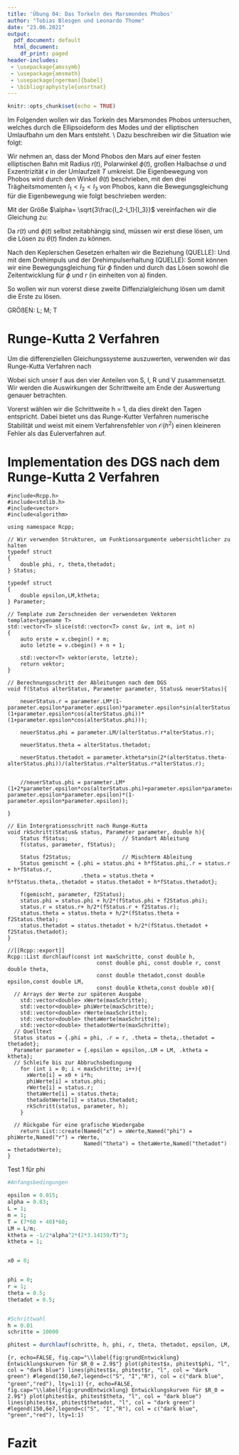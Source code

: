 ```yaml
---
title: 'Übung 04: Das Torkeln des Marsmondes Phobos'
author: "Tobias Blesgen und Leonardo Thome"
date: "23.06.2021"
output:
  pdf_document: default
  html_document:
    df_print: paged
header-includes: 
 - \usepackage{amssymb}
 - \usepackage{amsmath}
 - \usepackage[ngerman]{babel}
 - \bibliographystyle{unsrtnat}
---
```


```r
knitr::opts_chunk$set(echo = TRUE)
```

Im Folgenden wollen wir das Torkeln des Marsmondes Phobos untersuchen, welches durch die Ellipsoideform des Modes und der elliptischen Umlaufbahn um den Mars entsteht.
\\
Dazu beschreiben wir die Situation wie folgt:

Wir nehmen an, dass der Mond Phobos den Mars auf einer festen elliptischen Bahn mit Radius $r(t)$, Polarwinkel $\phi(t)$, großen Halbachse $a$ und Exzentrizität $\epsilon$ in der Umlaufzeit $T$ umkreist.
Die Eigenbewegung von Phobos wird durch den Winkel $\theta(t)$ beschrieben, mit den drei Trägheitsmomenten $I_1 < I_2 < I_3$ von Phobos, kann die Bewegungsgleichung für die Eigenbewegung wie folgt beschrieben werden:

\begin{equation}
      I_3 \ddot\theta(t) = -\frac{3}{2} (\frac{2\pi}{T})^2 (I_2-I_1)(\frac{a}{r(t)})^3 \sin{2(\theta(t)-\phi(t))}
\end{equation}

Mit der Größe $\alpha= \sqrt{3\frac{I_2-I_1}{I_3}}$ vereinfachen  wir die Gleichung zu:

\begin{equation}
      \ddot\theta(t) = -\frac{\alpha^2}{2} (\frac{2\pi}{T})^2 (\frac{a}{r(t)})^3 \sin{2(\theta(t)-\phi(t))}
\end{equation}

Da $r(t)$ und $\phi(t)$ selbst zeitabhängig sind, müssen wir erst diese lösen, um  die Lösen zu $\theta(t)$ finden zu können.

Nach den Keplerschen Gesetzen erhalten wir die Beziehung (QUELLE):
\begin{equation}
      r(\phi) = \frac{p}{1+\epsilon \cos{\phi}} = \frac{a (1-\epsilon^2)}{1+\epsilon \cos{\phi}}
\end{equation}
Und mit dem Drehimpuls und der Drehimpulserhaltung (QUELLE):
\begin{equation}
      L = m r(\phi)^2 * \dot \phi = const
\end{equation}
Somit können wir eine Bewegungsgleichung für $\phi$ finden und durch das Lösen sowohl die Zeitentwicklung für $\phi$ und $r$ (in einheiten von a) finden.
\begin{equation}
      \dot \phi = \frac{L}{m} \frac{(1 + 2\epsilon \cos{\phi} + \epsilon^2 \cos{\phi}^2)}{(1-\epsilon^2)^2}
\end{equation}

So wollen wir nun vorerst diese zweite Diffenzialgleichung lösen um damit die Erste zu lösen.

GRÖßEN:
L;
M;
T


# Runge-Kutta 2 Verfahren

Um die differenziellen Gleichungssysteme auszuwerten, verwenden wir das Runge-Kutta Verfahren nach

\begin{equation}
  x_{i+1} = x_i + \frac{h}{2}[f(t_i, x_i) + f(t_i+h, x_i+h f(t_i,x_i))].
\end{equation}

Wobei sich unser f aus den vier Anteilen von S, I, R und V zusammensetzt. Wir werden die Auswirkungen der Schrittweite am Ende der Auswertung genauer betrachten.

Vorerst wählen wir die Schrittweite h = 1, da dies direkt den Tagen entspricht.
Dabei bietet uns das Runge-Kutter Verfahren numerische Stabilität und weist mit einem Verfahrensfehler von $\mathcal{O}(h^2)$ einen kleineren Fehler als das Eulerverfahren auf.

# Implementation des DGS nach dem Runge-Kutta 2 Verfahren

```Rcpp
#include<Rcpp.h>
#include<stdlib.h>
#include<vector>
#include<algorithm>

using namespace Rcpp;

// Wir verwenden Strukturen, um Funktionsargumente uebersichtlicher zu halten
typedef struct
{
    double phi, r, theta,thetadot;
} Status;

typedef struct
{
    double epsilon,LM,ktheta;
} Parameter;

// Template zum Zerschneiden der verwendeten Vektoren
template<typename T>
std::vector<T> slice(std::vector<T> const &v, int m, int n)
{
    auto erste = v.cbegin() + m;
    auto letzte = v.cbegin() + n + 1;
 
    std::vector<T> vektor(erste, letzte);
    return vektor;
}

// Berechnungsschritt der Ableitungen nach dem DGS
void f(Status alterStatus, Parameter parameter, Status& neuerStatus){

    neuerStatus.r = parameter.LM*(1-parameter.epsilon*parameter.epsilon)*parameter.epsilon*sin(alterStatus.phi)/(alterStatus.r*alterStatus.r*(1+parameter.epsilon*cos(alterStatus.phi))*(1+parameter.epsilon*cos(alterStatus.phi)));
                                                                                                                                               
    neuerStatus.phi = parameter.LM/(alterStatus.r*alterStatus.r);
    
    neuerStatus.theta = alterStatus.thetadot;
    
    neuerStatus.thetadot = parameter.ktheta*sin(2*(alterStatus.theta-alterStatus.phi))/(alterStatus.r*alterStatus.r*alterStatus.r);
    
    
    //neuerStatus.phi = parameter.LM*(1+2*parameter.epsilon*cos(alterStatus.phi)+parameter.epsilon*parameter.epsilon*cos(alterStatus.phi)*cos(alterStatus.phi))/((1-parameter.epsilon*parameter.epsilon)*(1-parameter.epsilon*parameter.epsilon));
    
}

// Ein Intergrationsschritt nach Runge-Kutta
void rkSchritt(Status& status, Parameter parameter, double h){
    Status fStatus;                 // Standart Ableitung
    f(status, parameter, fStatus);
    
    Status f2Status;                // Mischterm Ableitung
    Status gemischt = {.phi = status.phi + h*fStatus.phi,.r = status.r + h*fStatus.r,
                       .theta = status.theta + h*fStatus.theta,.thetadot = status.thetadot + h*fStatus.thetadot};
    
    f(gemischt, parameter, f2Status);
    status.phi = status.phi + h/2*(fStatus.phi + f2Status.phi);
    status.r = status.r+ h/2*(fStatus.r + f2Status.r);
    status.theta = status.theta + h/2*(fStatus.theta + f2Status.theta);
    status.thetadot = status.thetadot + h/2*(fStatus.thetadot + f2Status.thetadot);
}

//[[Rcpp::export]]
Rcpp::List durchlauf(const int maxSchritte, const double h,
                            const double phi, const double r, const double theta,
                            const double thetadot,const double epsilon,const double LM,
                            const double ktheta,const double x0){
  // Arrays der Werte zur späteren Ausgabe
    std::vector<double> xWerte(maxSchritte);
    std::vector<double> phiWerte(maxSchritte);
    std::vector<double> rWerte(maxSchritte);
    std::vector<double> thetaWerte(maxSchritte);
    std::vector<double> thetadotWerte(maxSchritte);
  // Quelltext
  Status status = {.phi = phi, .r = r, .theta = theta,.thetadot = thetadot};
  Parameter parameter = {.epsilon = epsilon,.LM = LM, .ktheta = ktheta};
  // Schleife bis zur Abbruchsbedingung
    for (int i = 0; i < maxSchritte; i++){
      xWerte[i] = x0 + i*h;
      phiWerte[i] = status.phi;
      rWerte[i] = status.r;
      thetaWerte[i] = status.theta;
      thetadotWerte[i] = status.thetadot;
      rkSchritt(status, parameter, h);
    }
    
  // Rückgabe für eine grafische Wiedergabe
    return List::create(Named("x") = xWerte,Named("phi") = phiWerte,Named("r") = rWerte,
                        Named("theta") = thetaWerte,Named("thetadot") = thetadotWerte);
}

```

Test 1 für phi
```r
#Anfangsbedingungen

epsilon = 0.015;
alpha = 0.83;
L = 1;
m = 1;
T = (7*60 + 40)*60;
LM = L/m;
ktheta = -1/2*alpha^2*(2*3.14159/T)^3;
ktheta = 1;


x0 = 0;


phi = 0;
r = 1;
theta = 0.5;
thetadot = 0.5;


#Schrittwahl
h = 0.01
schritte = 10000

phitest = durchlauf(schritte, h, phi, r, theta, thetadot, epsilon, LM, ktheta, x0)
```

```{r, echo=FALSE, fig.cap="\\label{fig:grundEntwicklung} Entwicklungskurven für $R_0 = 2.9$"}
plot(phitest$x, phitest$phi, "l", col = "dark blue")
lines(phitest$x, phitest$r, "l", col = "dark green")
#legend(150,6e7,legend=c("S", "I","R"), col = c("dark blue", "green","red"), lty=1:1)
```
```{r, echo=FALSE, fig.cap="\\label{fig:grundEntwicklung} Entwicklungskurven für $R_0 = 2.9$"}
plot(phitest$x, phitest$theta, "l", col = "dark blue")
lines(phitest$x, phitest$thetadot, "l", col = "dark green")
#legend(150,6e7,legend=c("S", "I","R"), col = c("dark blue", "green","red"), lty=1:1)
```

# Fazit


\begin{thebibliography}{99}

\end{thebibliography}